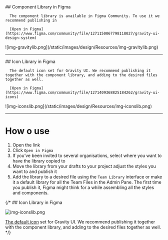 <div className="row">
   <div className="col-12 col-md-6">
      ## Component Library in Figma

      The component library is available in Figma Community. To use it we recommend publishing in

      [Open in Figma](https://www.figma.com/community/file/1271150067798118027/gravity-ui-design-system)
   </div>
   <div className="col-12 col-md-6">
      ![img-gravitylib.png](/static/images/design/Resources/img-gravitylib.png)
   </div>
</div>

---

<div className="row">
   <div className="col-12 col-md-6">
      ## Icon Library in Figma

      The default icon set for Gravity UI. We recommend publishing it together with the component library, and adding to the desired files together as well.

      [Open in Figma](https://www.figma.com/community/file/1271409368825184262/gravity-ui-icons)
   </div>
   <div className="col-12 col-md-6">
      ![img-iconslib.png](/static/images/design/Resources/img-iconslib.png)
   </div>
</div>

---

# How o use

1. Open the link
2. Click `Open in Figma`
3. If you’ve been invited to several organisations, select where you want to have the library copied to
4. Move the library from your drafts to your project adjust the styles you want to and publish it
5. Add the library to a desired file using the `Team Library` interface or make it a default library for all the Team Files in the Admin Pane. The first time you publish it, Figma might think for a while assembling all the styles and components.

{/* ## Icon Library in Figma

![img-iconslib.png](/static/images/design/Resources/img-iconslib.png)

[The default icon](https://www.figma.com/community/file/1271409368825184262/gravity-ui-icons) set for Gravity UI. We recommend publishing it together with the component library, and adding to the desired files together as well. */}